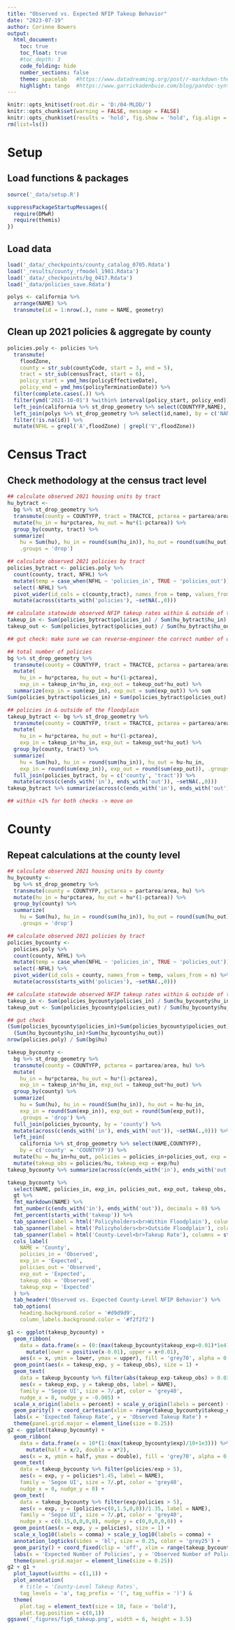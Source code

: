 ```yaml
---
title: "Observed vs. Expected NFIP Takeup Behavior"
date: "2023-07-19"
author: Corinne Bowers
output:
  html_document:
    toc: true 
    toc_float: true
    #toc_depth: 3  
    code_folding: hide
    number_sections: false 
    theme: spacelab   #https://www.datadreaming.org/post/r-markdown-theme-gallery/
    highlight: tango  #https://www.garrickadenbuie.com/blog/pandoc-syntax-highlighting-examples/
---
```


```r
knitr::opts_knit$set(root.dir = 'D:/04-MLDD/')
knitr::opts_chunk$set(warning = FALSE, message = FALSE)
knitr::opts_chunk$set(results = 'hold', fig.show = 'hold', fig.align = 'center')
rm(list=ls())

```

# Setup

## Load functions & packages 

```r
source('_data/setup.R')

suppressPackageStartupMessages({
  require(DMwR)
  require(themis)
})

```

## Load data

```r
load('_data/_checkpoints/county_catalog_0705.Rdata')
load('_results/county_rfmodel_1981.Rdata')
load('_data/_checkpoints/bg_0417.Rdata')
load('_data/policies_save.Rdata')

polys <- california %>% 
  arrange(NAME) %>%  
  transmute(id = 1:nrow(.), name = NAME, geometry) 

```

## Clean up 2021 policies & aggregate by county

```r
policies.poly <- policies %>%
  transmute(
    floodZone,
    county = str_sub(countyCode, start = 3, end = 5),
    tract = str_sub(censusTract, start = 6),
    policy_start = ymd_hms(policyEffectiveDate),
    policy_end = ymd_hms(policyTerminationDate)) %>%
  filter(complete.cases(.)) %>%
  filter(ymd('2021-10-01') %within% interval(policy_start, policy_end)) %>%
  left_join(california %>% st_drop_geometry %>% select(COUNTYFP,NAME), by = c('county' = 'COUNTYFP')) %>%
  left_join(polys %>% st_drop_geometry %>% select(id,name), by = c('NAME' = 'name')) %>%
  filter(!is.na(id)) %>% 
  mutate(NFHL = grepl('A',floodZone) | grepl('V',floodZone))

```

# Census Tract

## Check methodology at the census tract level

```r
## calculate observed 2021 housing units by tract
hu_bytract <-   
  bg %>% st_drop_geometry %>% 
  transmute(county = COUNTYFP, tract = TRACTCE, pctarea = partarea/area, hu) %>% 
  mutate(hu_in = hu*pctarea, hu_out = hu*(1-pctarea)) %>% 
  group_by(county, tract) %>% 
  summarize(
    hu = Sum(hu), hu_in = round(sum(hu_in)), hu_out = round(sum(hu_out)), 
    .groups = 'drop')

## calculate observed 2021 policies by tract
policies_bytract <- policies.poly %>%
  count(county, tract, NFHL) %>% 
  mutate(temp = case_when(NFHL ~ 'policies_in', TRUE ~ 'policies_out')) %>% 
  select(-NFHL) %>% 
  pivot_wider(id_cols = c(county,tract), names_from = temp, values_from = n) %>% 
  mutate(across(starts_with('policies'), ~setNA(.,0)))

## calculate statewide observed NFIP takeup rates within & outside of the FEMA 100-year floodplain
takeup_in <- Sum(policies_bytract$policies_in) / Sum(hu_bytract$hu_in)
takeup_out <- Sum(policies_bytract$policies_out) / Sum(hu_bytract$hu_out)

```

```r
## gut check: make sure we can reverse-engineer the correct number of observed policies

## total number of policies
bg %>% st_drop_geometry %>% 
  transmute(county = COUNTYFP, tract = TRACTCE, pctarea = partarea/area, hu) %>% 
  mutate(
    hu_in = hu*pctarea, hu_out = hu*(1-pctarea),
    exp_in = takeup_in*hu_in, exp_out = takeup_out*hu_out) %>% 
  summarize(exp_in = sum(exp_in), exp_out = sum(exp_out)) %>% sum
Sum(policies_bytract$policies_in) + Sum(policies_bytract$policies_out)

## policies in & outside of the floodplain
takeup_bytract <- bg %>% st_drop_geometry %>%
  transmute(county = COUNTYFP, tract = TRACTCE, pctarea = partarea/area, hu) %>% 
  mutate(
    hu_in = hu*pctarea, hu_out = hu*(1-pctarea),
    exp_in = takeup_in*hu_in, exp_out = takeup_out*hu_out) %>% 
  group_by(county, tract) %>% 
  summarize(
    hu = Sum(hu), hu_in = round(sum(hu_in)), hu_out = hu-hu_in,
    exp_in = round(sum(exp_in)), exp_out = round(sum(exp_out)), .groups = 'drop') %>% 
  full_join(policies_bytract, by = c('county', 'tract')) %>% 
  mutate(across(c(ends_with('in'), ends_with('out')), ~setNA(.,0))) 
takeup_bytract %>% summarize(across(c(ends_with('in'), ends_with('out')), Sum))

## within <1% for both checks -> move on

```

# County 

## Repeat calculations at the county level

```r
## calculate observed 2021 housing units by county
hu_bycounty <- 
  bg %>% st_drop_geometry %>% 
  transmute(county = COUNTYFP, pctarea = partarea/area, hu) %>% 
  mutate(hu_in = hu*pctarea, hu_out = hu*(1-pctarea)) %>% 
  group_by(county) %>% 
  summarize(
    hu = Sum(hu), hu_in = round(sum(hu_in)), hu_out = round(sum(hu_out)), 
    .groups = 'drop')

## calculate observed 2021 policies by tract
policies_bycounty <- 
  policies.poly %>%
  count(county, NFHL) %>% 
  mutate(temp = case_when(NFHL ~ 'policies_in', TRUE ~ 'policies_out')) %>% 
  select(-NFHL) %>% 
  pivot_wider(id_cols = county, names_from = temp, values_from = n) %>% 
  mutate(across(starts_with('policies'), ~setNA(.,0)))

## calculate statewide observed NFIP takeup rates within & outside of the FEMA 100-year floodplain
takeup_in <- Sum(policies_bycounty$policies_in) / Sum(hu_bycounty$hu_in)
takeup_out <- Sum(policies_bycounty$policies_out) / Sum(hu_bycounty$hu_out)

```

```r
## gut check
(Sum(policies_bycounty$policies_in)+Sum(policies_bycounty$policies_out)) /
  (Sum(hu_bycounty$hu_in)+Sum(hu_bycounty$hu_out))
nrow(policies.poly) / Sum(bg$hu)

```

```r
takeup_bycounty <- 
  bg %>% st_drop_geometry %>%
  transmute(county = COUNTYFP, pctarea = partarea/area, hu) %>% 
  mutate(
    hu_in = hu*pctarea, hu_out = hu*(1-pctarea),
    exp_in = takeup_in*hu_in, exp_out = takeup_out*hu_out) %>% 
  group_by(county) %>% 
  summarize(
    hu = Sum(hu), hu_in = round(Sum(hu_in)), hu_out = hu-hu_in,
    exp_in = round(Sum(exp_in)), exp_out = round(Sum(exp_out)), 
    .groups = 'drop') %>% 
  full_join(policies_bycounty, by = 'county') %>% 
  mutate(across(c(ends_with('in'), ends_with('out')), ~setNA(.,0))) %>% 
  left_join(
    california %>% st_drop_geometry %>% select(NAME,COUNTYFP), 
    by = c('county' = 'COUNTYFP')) %>% 
  mutate(hu = hu_in+hu_out, policies = policies_in+policies_out, exp = exp_in+exp_out) %>%
  mutate(takeup_obs = policies/hu, takeup_exp = exp/hu)
takeup_bycounty %>% summarize(across(c(ends_with('in'), ends_with('out')), Sum))

takeup_bycounty %>% 
  select(NAME, policies_in, exp_in, policies_out, exp_out, takeup_obs, takeup_exp) %>% 
  gt %>% 
  fmt_markdown(NAME) %>% 
  fmt_number(c(ends_with('in'), ends_with('out')), decimals = 0) %>% 
  fmt_percent(starts_with('takeup')) %>% 
  tab_spanner(label = html('Policyholders<br>Within Floodplain'), columns = ends_with('in')) %>% 
  tab_spanner(label = html('Policyholders<br>Outside Floodplain'), columns = ends_with('out')) %>% 
  tab_spanner(label = html('County-Level<br>Takeup Rate'), columns = starts_with('takeup')) %>% 
  cols_label(
    NAME = 'County',
    policies_in = 'Observed',
    exp_in = 'Expected',
    policies_out = 'Observed',
    exp_out = 'Expected',
    takeup_obs = 'Observed',
    takeup_exp = 'Expected'
  ) %>% 
  tab_header('Observed vs. Expected County-Level NFIP Behavior') %>% 
  tab_options(
    heading.background.color = '#d9d9d9', 
    column_labels.background.color = '#f2f2f2')

```

```r
g1 <- ggplot(takeup_bycounty) + 
  geom_ribbon(
    data = data.frame(x = (0:(max(takeup_bycounty$takeup_exp+0.01)*1e4))/1e4) %>% 
      mutate(lower = positive(x-0.01), upper = x+0.01),
    aes(x = x, ymin = lower, ymax = upper), fill = 'grey70', alpha = 0.25) + 
  geom_point(aes(x = takeup_exp, y = takeup_obs), size = 1) + 
  geom_text(
    data = takeup_bycounty %>% filter(abs(takeup_exp-takeup_obs) > 0.03),
    aes(x = takeup_exp, y = takeup_obs, label = NAME),
    family = 'Segoe UI', size = 7/.pt, color = 'grey40', 
    nudge_x = 0, nudge_y = -0.005) + 
  scale_x_origin(labels = percent) + scale_y_origin(labels = percent) +
  geom_parity() + coord_cartesian(xlim = range(takeup_bycounty$takeup_exp)) + 
  labs(x = 'Expected Takeup Rate', y = 'Observed Takeup Rate') + 
  theme(panel.grid.major = element_line(size = 0.25))
g2 <- ggplot(takeup_bycounty) + 
  geom_ribbon(
    data = data.frame(x = 10*(1:(max(takeup_bycounty$exp)/10+1e3))) %>% 
      mutate(half = x/2, double = x*2),
    aes(x = x, ymin = half, ymax = double), fill = 'grey70', alpha = 0.25) + 
  geom_text(
    data = takeup_bycounty %>% filter(policies/exp > 5),
    aes(x = exp, y = policies*1.45, label = NAME),
    family = 'Segoe UI', size = 7/.pt, color = 'grey40', 
    nudge_x = 0, nudge_y = 0) + 
  geom_text(
    data = takeup_bycounty %>% filter(exp/policies > 5),
    aes(x = exp, y = (policies+c(0,1.5,0,0))/1.35, label = NAME),
    family = 'Segoe UI', size = 7/.pt, color = 'grey40', 
    nudge_x = c(0.15,0,0,0,0), nudge_y = c(0,0,0,0,0)) + 
  geom_point(aes(x = exp, y = policies), size = 1) + 
  scale_x_log10(labels = comma) + scale_y_log10(labels = comma) + 
  annotation_logticks(sides = 'bl', size = 0.25, color = 'grey25') + 
  geom_parity() + coord_fixed(clip = 'off', xlim = range(takeup_bycounty$exp)) + 
  labs(x = 'Expected Number of Policies', y = 'Observed Number of Policies') + 
  theme(panel.grid.major = element_line(size = 0.25))
g2 + g1 + 
  plot_layout(widths = c(1,1)) + 
  plot_annotation(
    # title = 'County-Level Takeup Rates',
    tag_levels = 'a', tag_prefix = '(', tag_suffix = ')') &
  theme(
    plot.tag = element_text(size = 10, face = 'bold'),
    plot.tag.position = c(0,1))
ggsave('_figures/fig6_takeup.png', width = 6, height = 3.5)

```
